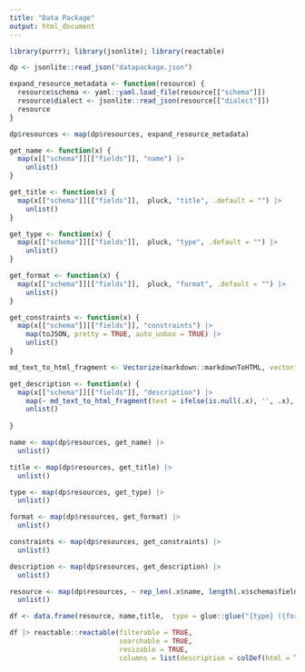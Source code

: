 ```yaml
---
title: "Data Package"
output: html_document
---
```


```r
library(purrr); library(jsonlite); library(reactable)
```

```r
dp <- jsonlite::read_json("datapackage.json")

expand_resource_metadata <- function(resource) {
  resource$schema <- yaml::yaml.load_file(resource[["schema"]])
  resource$dialect <- jsonlite::read_json(resource[["dialect"]])
  resource
}

dp$resources <- map(dp$resources, expand_resource_metadata)

get_name <- function(x) {
  map(x[["schema"]][["fields"]], "name") |> 
    unlist()
}

get_title <- function(x) {
  map(x[["schema"]][["fields"]],  pluck, "title", .default = "") |> 
    unlist()
}

get_type <- function(x) {
  map(x[["schema"]][["fields"]],  pluck, "type", .default = "") |> 
    unlist()
}

get_format <- function(x) {
  map(x[["schema"]][["fields"]],  pluck, "format", .default = "") |> 
    unlist()
}

get_constraints <- function(x) {
  map(x[["schema"]][["fields"]], "constraints") |> 
    map(toJSON, pretty = TRUE, auto_unbox = TRUE) |> 
    unlist()
}

md_text_to_html_fragment <- Vectorize(markdown::markdownToHTML, vectorize.args = "text")

get_description <- function(x) {
  map(x[["schema"]][["fields"]], "description") |> 
    map(~ md_text_to_html_fragment(text = ifelse(is.null(.x), '', .x), fragment.only = TRUE)) |> 
    unlist()
          
}

name <- map(dp$resources, get_name) |> 
  unlist()

title <- map(dp$resources, get_title) |> 
  unlist()

type <- map(dp$resources, get_type) |> 
  unlist()

format <- map(dp$resources, get_format) |> 
  unlist()

constraints <- map(dp$resources, get_constraints) |> 
  unlist()

description <- map(dp$resources, get_description) |> 
  unlist()

resource <- map(dp$resources, ~ rep_len(.x$name, length(.x$schema$fields))) |> 
  unlist()

df <- data.frame(resource, name,title,  type = glue::glue("{type} ({format})"), description, constraints)
```


```r
df |> reactable::reactable(filterable = TRUE, 
                           searchable = TRUE,
                           resizable = TRUE,
                           columns = list(description = colDef(html = TRUE)))
```

